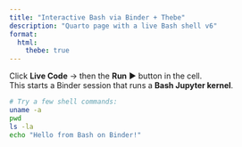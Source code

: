 ```yaml
---
title: "Interactive Bash via Binder + Thebe"
description: "Quarto page with a live Bash shell v6"
format:
  html:
    thebe: true
---
```


<div class="thebe-activate"></div>
<div class="thebe-status"></div>


Click **Live Code** → then the **Run** ▶️ button in the cell.  
This starts a Binder session that runs a **Bash Jupyter kernel**.

```bash
# Try a few shell commands:
uname -a
pwd
ls -la
echo "Hello from Bash on Binder!"
```

